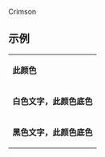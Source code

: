 <nowiki>Crimson</nowiki><noinclude>

==示例==
{|
|- style="color:{{ {{PAGENAME}} }}"
| '''此颜色'''
|- style="background:{{ {{PAGENAME}} }}; color:white"
| '''白色文字，此颜色底色'''
|- style="background:{{ {{PAGENAME}} }}; color:black"
| '''黑色文字，此颜色底色'''
|}

[[Category:乌克兰政党颜色模板|{{PAGENAME}}]]
</noinclude>
